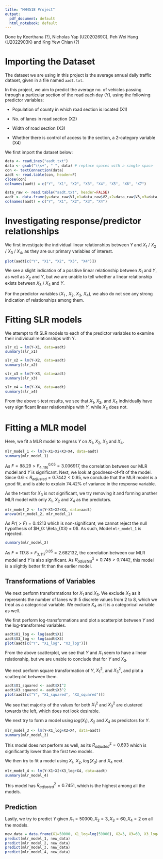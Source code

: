 ```yaml
---
title: "MH4518 Project"
output:
  pdf_document: default
  html_notebook: default
---
```


Done by Keerthana (?), Nicholas Yap (U2020269C), Peh Wei Hang (U2022903K) and Kng Yew Chian (?)

# Importing the Dataset

The dataset we are using in this project is the average annual daily traffic dataset, given in a file named `aadt.txt`.

In this project, we aim to predict the average no. of vehicles passing through a particular section of the road each day (Y), using the following predictor variables:

-   Population of county in which road section is located (X1)

-   No. of lanes in road section (X2)

-   Width of road section (X3)

-   Whether there is control of access to the section, a 2-category variable (X4)

We first import the dataset below:

```r
data <- readLines("aadt.txt")
data <- gsub("\\s+", " ", data) # replace spaces with a single space
con <- textConnection(data)
aadt <- read.table(con, header=F)
close(con)
colnames(aadt) = c("Y", "X1", "X2", "X3", "X4", "X5", "X6", "X7")

data_raw <- read.table("aadt.txt", header=FALSE)
aadt <- data.frame(y=data_raw$V1,x1=data_raw$V2,x2=data_raw$V3,x3=data_raw$V4,x4=data_raw$V5)
colnames(aadt) = c("Y", "X1", "X2", "X3", "X4")
```

# Investigating response/predictor relationships

We first investigate the individual linear relationships between $Y$ and $X_1$ / $X_2$ / $X_3$ / $X_4$, as they are our primary variables of interest.

```r
plot(aadt[c("Y", "X1", "X2", "X3", "X4")])
```

We see a slight indication of a positive linear relationship between $X_1$ and $Y$, as well as $X_2$ and $Y$, but we are unable to tell whether a linear relationship exists between $X_3$ / $X_4$ and $Y$.

For the predictor variables ($X_1$ , $X_2$, $X_3$, $X_4$), we also do not see any strong indication of relationships among them.

# Fitting SLR models

We attempt to fit SLR models to each of the predictor variables to examine their individual relationships with Y.

```r
slr_x1 = lm(Y~X1, data=aadt)
summary(slr_x1)
```

```r
slr_x2 = lm(Y~X2, data=aadt)
summary(slr_x2)
```

```r
slr_x3 = lm(Y~X3, data=aadt)
summary(slr_x3)
```

```r
slr_x4 = lm(Y~X4, data=aadt)
summary(slr_x4)
```

From the above t-test results, we see that $X_1$, $X_2$, and $X_4$ individually have very significant linear relationships with $Y$, while $X_3$ does not.

# Fitting a MLR model

Here, we fit a MLR model to regress $Y$ on $X_1$, $X_2$, $X_3$ and $X_4$.

```r
mlr_model_1 <- lm(Y~X1+X2+X3+X4, data=aadt)
summary(mlr_model_1)
```

As $F = 88.29 > F^{0.05}_{4,116}=3.006917$, the correlation between our MLR model and $Y$ is significant. Next, we look at goodness-of-fit of the model. Since $0.6<R_{adjusted}=0.7442<0.95$, we conclude that the MLR model is a good fit, and is able to explain 74.42% of variance in the response variable.

As the t-test for $X_3$ is not significant, we try removing it and forming another MLR model with only $X_1$, $X_2$ and $X_4$ as the predictors.

```r
mlr_model_2 <- lm(Y~X1+X2+X4, data=aadt)
anova(mlr_model_2, mlr_model_1)
```
As $Pr(>F) = 0.4213$ which is non-significant, we cannot reject the null hypothesis of $H_0: \Beta_{X3} = 0$. As such, Model `mlr_model_1` is rejected.

```r
summary(mlr_model_2)
```

As $F = 117.8 > F^{0.05}_{3,117}=2.682132$, the correlation between our MLR model and $Y$ is also significant. As $R^2_{adjusted} = 0.745 > 0.7442$, this model is a slightly better fit than the earlier model.

## Transformations of Variables

We next perform transformations for $X_1$ and $X_3$. We exclude $X_2$ as it represents the number of lanes with 5 discrete values from 2 to 8, which we treat as a categorical variable. We exclude $X_4$ as it is a categorical variable as well.

We first perform log-transformations and plot a scatterplot between $Y$ and the log-transformed variables.

```r
aadt$X1_log <- log(aadt$X1)
aadt$X3_log <- log(aadt$X3)
plot(aadt[c("Y", "X1_log", "X3_log")])
```

From the above scatterplot, we see that $Y$ and $X_1$ seem to have a linear relationship, but we are unable to conclude that for $Y$ and $X_3$.

We next perform square transformation of $Y$, $X_1^2$, and $X_3^2$, and plot a scatterplot between them.

```r
aadt$X1_squared <- aadt$X1^2
aadt$X3_squared <- aadt$X3^2
plot(aadt[c("Y", "X1_squared", "X3_squared")])
```

We see that majority of the values for both $X_1^2$ and $X_3^2$ are clustered towards the left, which does not look desirable.

We next try to form a model using $log(X_1)$, $X_2$ and $X_4$ as predictors for $Y$.

```r
mlr_model_3 <- lm(Y~X1_log+X2+X4, data=aadt)
summary(mlr_model_3)
```

This model does not perform as well, as its $R^2_{adjusted} = 0.693$ which is significantly lower than the first two models.

We then try to fit a model using $X_1$, $X_2$, $log(X_3)$ and $X_4$ next.

```r
mlr_model_4 <- lm(Y~X1+X2+X3_log+X4, data=aadt)
summary(mlr_model_4)
```

This model has $R^2_{adjusted} = 0.7451$, which is the highest among all the models.

## Prediction

Lastly, we try to predict $Y$ given $X_1 = 50000, X_2=3, X_3=60, X_4=2$ on all the models.

```r
new_data = data.frame(X1=50000, X1_log=log(50000), X2=3, X3=60, X3_log=log(60), X4=2)
predict(mlr_model_1, new_data)
predict(mlr_model_2, new_data)
predict(mlr_model_3, new_data)
predict(mlr_model_4, new_data)
```
